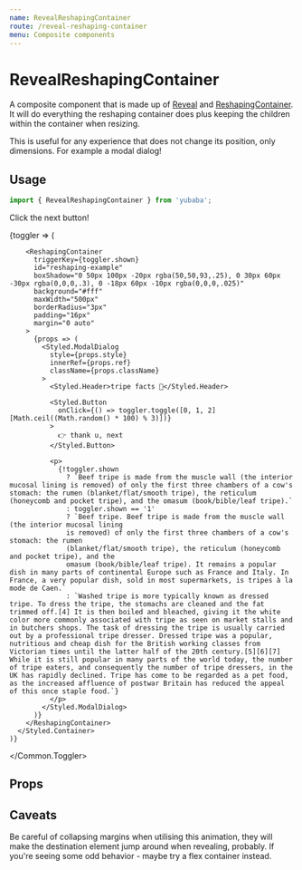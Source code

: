 ```yaml
---
name: RevealReshapingContainer
route: /reveal-reshaping-container
menu: Composite components
---
```



# RevealReshapingContainer

A composite component that is made up of [Reveal](/reveal) and [ReshapingContainer](/reshaping-container).
It will do everything the reshaping container does plus keeping the children within the container when resizing.

This is useful for any experience that does not change its position,
only dimensions.
For example a modal dialog!

## Usage

```js
import { RevealReshapingContainer } from 'yubaba';
```

Click the next button!

<Playground>
  <Common.Toggler>
    {toggler => (
      <Styled.Container>
        <Styled.Background />

        <ReshapingContainer
          triggerKey={toggler.shown}
          id="reshaping-example"
          boxShadow="0 50px 100px -20px rgba(50,50,93,.25), 0 30px 60px -30px rgba(0,0,0,.3), 0 -18px 60px -10px rgba(0,0,0,.025)"
          background="#fff"
          maxWidth="500px"
          borderRadius="3px"
          padding="16px"
          margin="0 auto"
        >
          {props => (
            <Styled.ModalDialog
              style={props.style}
              innerRef={props.ref}
              className={props.className}
            >
              <Styled.Header>tripe facts 🥩</Styled.Header>

              <Styled.Button
                onClick={() => toggler.toggle([0, 1, 2][Math.ceil((Math.random() * 100) % 3)])}
              >
                👉 thank u, next
              </Styled.Button>

              <p>
                {!toggler.shown
                  ? `Beef tripe is made from the muscle wall (the interior mucosal lining is removed) of only the first three chambers of a cow's stomach: the rumen (blanket/flat/smooth tripe), the reticulum (honeycomb and pocket tripe), and the omasum (book/bible/leaf tripe).`
                  : toggler.shown == '1'
                  ? `Beef tripe. Beef tripe is made from the muscle wall (the interior mucosal lining
                  is removed) of only the first three chambers of a cow's stomach: the rumen
                  (blanket/flat/smooth tripe), the reticulum (honeycomb and pocket tripe), and the
                  omasum (book/bible/leaf tripe). It remains a popular dish in many parts of continental Europe such as France and Italy. In France, a very popular dish, sold in most supermarkets, is tripes à la mode de Caen.`
                  : `Washed tripe is more typically known as dressed tripe. To dress the tripe, the stomachs are cleaned and the fat trimmed off.[4] It is then boiled and bleached, giving it the white color more commonly associated with tripe as seen on market stalls and in butchers shops. The task of dressing the tripe is usually carried out by a professional tripe dresser. Dressed tripe was a popular, nutritious and cheap dish for the British working classes from Victorian times until the latter half of the 20th century.[5][6][7] While it is still popular in many parts of the world today, the number of tripe eaters, and consequently the number of tripe dressers, in the UK has rapidly declined. Tripe has come to be regarded as a pet food, as the increased affluence of postwar Britain has reduced the appeal of this once staple food.`}
              </p>
            </Styled.ModalDialog>
          )}
        </ReshapingContainer>
      </Styled.Container>
    )}

  </Common.Toggler>
</Playground>

## Props

<PropsTable of={ReshapingContainer} />

## Caveats

Be careful of collapsing margins when utilising this animation,
they will make the destination element jump around when revealing,
probably.
If you're seeing some odd behavior - maybe try a flex container instead.
